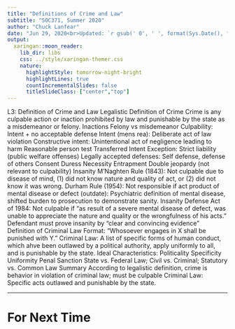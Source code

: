 ```yaml
---
title: "Definitions of Crime and Law"
subtitle: "SOC371, Summer 2020"
author: "Chuck Lanfear"
date: "Jun 29, 2020<br>Updated: `r gsub(' 0', ' ', format(Sys.Date(), format='%b %d, %Y'))`"
output:
  xaringan::moon_reader:
    lib_dir: libs
    css: ../style/xaringan-themer.css
    nature:
      highlightStyle: tomorrow-night-bright
      highlightLines: true
      countIncrementalSlides: false
      titleSlideClass: ["center","top"]
---
```


L3: Definition of Crime and Law
  Legalistic Definition of Crime
    Crime is any culpable action or inaction prohibited by law and punishable by the state as a misdemeanor or felony.
    Inactions
    Felony vs misdemeanor
    Culpability: Intent + no acceptable defense
      Intent (mens rea):
        Deliberate act of law violation
        Constructive intent: Unintentional act of negligence leading to harm
          Reasonable person test
        Transferred Intent
        Exception: Strict liability (public welfare offenses)
    Legally accepted defenses:
      Self defense, defense of others
      Consent
      Duress
      Necessity
      Entrapment
      Double jeopardy (not relevant to culpability)
      Insanity
        M'Naghten Rule (1843): Not culpable due to disease of mind, (1) did not know nature and quality of act, or (2) did not know it was wrong.
        Durham Rule (1954): Not responsible if act product of mental disease or defect (outdate): Psychiatric definition of mental disease, shifted burden to prosecution to demonstrate sanity.
        Insanity Defense Act of 1984: Not culpable if "as result of a severe mental disease of defect, was unable to appreciate the nature and quality or the wrongfulness of his acts."
          Defendant must prove insanity by "clear and convincing evidence"
  Definition of Criminal Law
    Format: "Whosoever engages in X shall be punished with Y."
    Criminal Law: A list of specific forms of human conduct, which ahve been outlawed by a political authority, apply uniformly to all, and is punishable by the state.
    Ideal Characteristics:
      Politicality
      Specificity
      Uniformity
      Penal Sanction
    State vs. Federal Law; Civil vs. Criminal; Statutory vs. Common Law
  Summary
    According to legalistic definition, crime is behavior in violation of criminal law; must be culpable
    Criminal Law: Specific acts outlawed and punishable by the state.

---   
# For Next Time